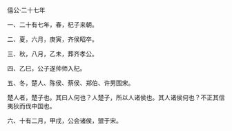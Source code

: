 

僖公·二十七年

一、二十有七年，春，杞子来朝。

二、夏，六月，庚寅，齐侯昭卒。

三、秋，八月，乙未，葬齐孝公。

四、乙巳，公子遂帅师入杞。

五、冬，楚人、陈侯、蔡侯、郑伯、许男围宋。

楚人者，楚子也。其曰人何也？人楚子，所以人诸侯也。其人诸侯何也？不正其信夷狄而伐中国也。

六、十有二月，甲戌，公会诸侯，盟于宋。

